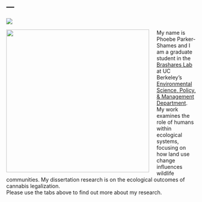 ---
---
![](images/TakilmaMountains2.jpg)

<img src="images/Phoebe.jpg" style="width:380px; margin-right: 20px;" align="left">

My name is Phoebe Parker-Shames and I am a graduate student in the [Brashares Lab](https://nature.berkeley.edu/BrasharesGroup/) at UC Berkeley’s [Environmental Science, Policy, & Management Department](https://ourenvironment.berkeley.edu/). My work examines the role of humans within ecological systems, focusing on how land use change influences wildlife communities. My dissertation research is on the ecological outcomes of cannabis legalization.  
Please use the tabs above to find out more about my research.